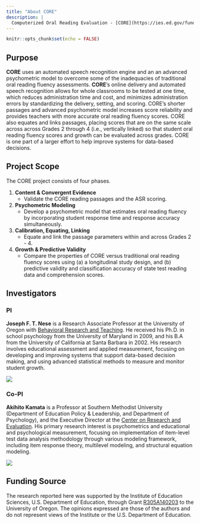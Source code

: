 ```yaml
---
title: "About CORE"
description: |
  Computerized Oral Reading Evaluation - [CORE](https://ies.ed.gov/funding/grantsearch/details.asp?ID=1492) - is a project funded by the Institute of Education Sciences [(IES)](https://ies.ed.gov/) to develop and validate a new computerized assessment of oral reading fluency that is administered and scored online.
---
```


```r
knitr::opts_chunk$set(echo = FALSE)
```
## Purpose
**CORE** uses an automated speech recognition engine and an an advanced psychometric model to overcome some of the inadequacies of traditional oral reading fluency assessments. **CORE**'s online delivery and automated speech recognition allows for whole classrooms to be tested at one time, which reduces administration time and cost, and minimizes administration errors by standardizing the delivery, setting, and scoring. CORE's shorter passages and advanced psychometric model increases score reliability and provides teachers with more accurate oral reading fluency scores. CORE also equates and links passages, placing scores that are on the same scale across across Grades 2 through 4 (i.e., vertically linked) so that student oral reading fluency scores and growth can be evaluated across grades. CORE is one part of a larger effort to help improve systems for data-based decisions. 

## Project Scope
The CORE project consists of four phases.

1. **Content & Convergent Evidence**
    + Validate the CORE reading passages and the ASR scoring.
2. **Psychometric Modeling**    
    + Develop a psychometric model that estimates oral reading fluency by incorporating student response time and response accuracy simultaneously.
3. **Calibration, Equating, Linking**
    + Equate and link the passage parameters within and across Grades 2 - 4.
4. **Growth & Predictive Validity**
    + Compare the properties of CORE versus traditional oral reading fluency scores using (a) a longitudinal study design, and (b) predictive validity and classification accuracy of state test reading data and comprehension scores.

## Investigators
### PI
**Joseph F. T. Nese** is a Research Associate Professor at the University of Oregon with [Behavioral Research and Teaching](https://www.brtprojects.org). He received his Ph.D. in school psychology from the University of Maryland in 2009, and his B.A from the University of California at Santa Barbara in 2002. His research involves educational assessment and applied measurement, focusing on developing and improving systems that support data-based decision making, and using advanced statistical methods to measure and monitor student growth.

<aside>
![](https://casprofile.uoregon.edu/sites/casprofile2.uoregon.edu/files/picture-5079.jpg)
</aside>

### Co-PI
**Akihito Kamata** is a Professor at Southern Methodist University (Department of Education Policy & Leadership, and Department of Psychology), and the Executive Director at the [Center on Research and Evaluation](https://www.smu.edu/simmons/Research/CORE). His primary research interest is psychometrics and educational and psychological measurement, focusing on implementation of item-level test data analysis methodology through various modeling framework, including item response theory, multilevel modeling, and structural equation modeling.  

<aside>
![](https://www.smu.edu/-/media/Site/Simmons/Research/CORE/Team/25985D_095_Kamata-2.jpg?h=208&la=en&w=208&hash=8BAE4AAE98C979C25E377B0F76C503C2)
</aside>


## Funding Source
The research reported here was supported by the Institute of Education Sciences, U.S. Department of Education, through Grant [R305A140203](https://ies.ed.gov/funding/grantsearch/details.asp?ID=1492) to the University of Oregon. The opinions expressed are those of the authors and do not represent views of the Institute or the U.S. Department of Education.
